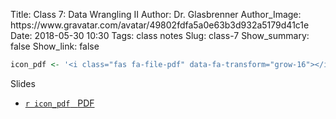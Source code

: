 Title: Class 7: Data Wrangling II
Author: Dr. Glasbrenner
Author_Image: https://www.gravatar.com/avatar/49802fdfa5a0e63b3d932a5179d41c1e
Date: 2018-05-30 10:30
Tags: class notes
Slug: class-7
Show_summary: false
Show_link: false

```r
icon_pdf <- '<i class="fas fa-file-pdf" data-fa-transform="grow-16"></i>&nbsp;'
```

[Slides]{.h3}

::: {.no-bullets}
*   [`r icon_pdf` &nbsp; [PDF]{.card-downloads-format}][slides-pdf]
:::

[slides-pdf]: /doc/class07_slides.pdf
